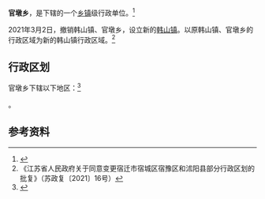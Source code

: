 {{中国乡级行政区|32/13/22/207/000
| 电话区号 = 527
}}

'''官墩乡'''，是{{PRC admin/fullname|32/13/22/207/000|3}}下辖的一个[[乡镇|乡镇]]级行政单位。<ref>{{PRC admin/ref sgc|{{PRC admin/parent|32/13/22/207/000}}}}</ref>

2021年3月2日，撤销韩山镇、官墩乡，设立新的[[韩山镇|韩山镇]]。以原韩山镇、官墩乡的行政区域为新的韩山镇行政区域。<ref>《江苏省人民政府关于同意变更宿迁市宿城区宿豫区和沭阳县部分行政区划的批复》（苏政复〔2021〕16号）</ref>

== 行政区划 ==

官墩乡下辖以下地区：<ref>{{PRC admin/ref sgc|32/13/22/207/000}}</ref>

{{PRC admin/children|32/13/22/207/000}}。

== 参考资料 ==

{{reflist}}

{{PRC admin/navcat|32/13/22/207/000}}